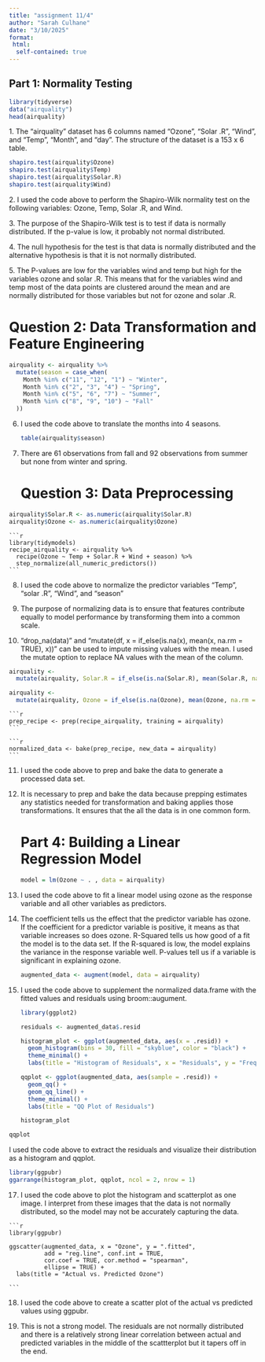 ```yaml
---
title: "assignment 11/4"
author: "Sarah Culhane"
date: "3/10/2025"
format:
 html:
  self-contained: true
---
```


## Part 1: Normality Testing

```r
library(tidyverse)
data("airquality")
head(airquality)
```

1\. The "airquality" dataset has 6 columns named "Ozone", "Solar .R", "Wind", and "Temp", "Month", and "day". The structure of the dataset is a 153 x 6 table.

```r
shapiro.test(airquality$Ozone)
shapiro.test(airquality$Temp)
shapiro.test(airquality$Solar.R)
shapiro.test(airquality$Wind)
```

2\. I used the code above to perform the Shapiro-Wilk normality test on the following variables: Ozone, Temp, Solar .R, and Wind.

3\. The purpose of the Shapiro-Wilk test is to test if data is normally distributed. If the p-value is low, it probably not normal distributed.

4\. The null hypothesis for the test is that data is normally distributed and the alternative hypothesis is that it is not normally distributed.

5\. The P-values are low for the variables wind and temp but high for the variables ozone and solar .R. This means that for the variables wind and temp most of the data points are clustered around the mean and are normally distributed for those variables but not for ozone and solar .R.

# Question 2: **Data Transformation and Feature Engineering**

```r
airquality <- airquality %>%
  mutate(season = case_when(
    Month %in% c("11", "12", "1") ~ "Winter",
    Month %in% c("2", "3", "4") ~ "Spring",
    Month %in% c("5", "6", "7") ~ "Summer",
    Month %in% c("8", "9", "10") ~ "Fall"
  ))
```

6.  I used the code above to translate the months into 4 seasons.

    ```r
    table(airquality$season)
    ```

7.  There are 61 observations from fall and 92 observations from summer but none from winter and spring.

    # Question 3: Data Preprocessing
    
```r

airquality$Solar.R <- as.numeric(airquality$Solar.R)
airquality$Ozone <- as.numeric(airquality$Ozone)


```
    

    ```r
    library(tidymodels)
    recipe_airquality <- airquality %>%
      recipe(Ozone ~ Temp + Solar.R + Wind + season) %>%
      step_normalize(all_numeric_predictors()) 
    ```

8.  I used the code above to normalize the predictor variables "Temp", "solar .R", "Wind", and "season"

9.  The purpose of normalizing data is to ensure that features contribute equally to model performance by transforming them into a common scale.

10. "drop_na(data)" and "mutate(df, x = if_else(is.na(x), mean(x, na.rm = TRUE), x))" can be used to impute missing values with the mean. I used the mutate option to replace NA values with the mean of the column.
```r
airquality <- 
  mutate(airquality, Solar.R = if_else(is.na(Solar.R), mean(Solar.R, na.rm = TRUE), Solar.R))
```
```r
airquality <- 
  mutate(airquality, Ozone = if_else(is.na(Ozone), mean(Ozone, na.rm = TRUE), Ozone))
```


    ```r
    prep_recipe <- prep(recipe_airquality, training = airquality)
    ```

    ```r
    normalized_data <- bake(prep_recipe, new_data = airquality) 
    ```

11. I used the code above to prep and bake the data to generate a processed data set.

12. It is necessary to prep and bake the data because prepping estimates any statistics needed for transformation and baking applies those transformations. It ensures that the all the data is in one common form.

    # Part 4: Building a Linear Regression Model

    ```r
    model = lm(Ozone ~ . , data = airquality)
    ```

13. I used the code above to fit a linear model using ozone as the response variable and all other variables as predictors.

14. The coefficient tells us the effect that the predictor variable has ozone. If the coefficient for a predictor variable is positive, it means as that variable increases so does ozone. R-Squared tells us how good of a fit the model is to the data set. If the R-squared is low, the model explains the variance in the response variable well. P-values tell us if a variable is significant in explaining ozone.

    ```r
    augmented_data <- augment(model, data = airquality)
    ```

15. I used the code above to supplement the normalized data.frame with the fitted values and residuals using broom::augument.

    ```r
    library(ggplot2)

    residuals <- augmented_data$.resid

    histogram_plot <- ggplot(augmented_data, aes(x = .resid)) +
      geom_histogram(bins = 30, fill = "skyblue", color = "black") +
      theme_minimal() +
      labs(title = "Histogram of Residuals", x = "Residuals", y = "Frequency")

    qqplot <- ggplot(augmented_data, aes(sample = .resid)) +
      geom_qq() +
      geom_qq_line() +
      theme_minimal() +
      labs(title = "QQ Plot of Residuals")

    histogram_plot
    ```

```r
qqplot
```

I used the code above to extract the residuals and visualize their distribution as a histogram and qqplot.

```r
library(ggpubr)
ggarrange(histogram_plot, qqplot, ncol = 2, nrow = 1)
```

17.  I used the code above to plot the histogram and scatterplot as one image. I interpret from these images that the data is not normally distributed, so the model may not be accurately capturing the data.

    ```r
    library(ggpubr)

    ggscatter(augmented_data, x = "Ozone", y = ".fitted",
              add = "reg.line", conf.int = TRUE,
              cor.coef = TRUE, cor.method = "spearman",
              ellipse = TRUE) +
      labs(title = "Actual vs. Predicted Ozone")

    ```

18. I used the code above to create a scatter plot of the actual vs predicted values using ggpubr.

19. This is not a strong model. The residuals are not normally distributed and there is a relatively strong linear correlation between actual and predicted variables in the middle of the scattterplot but it tapers off in the end.
